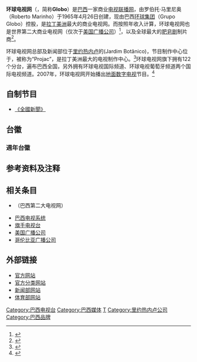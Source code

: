 {{Infobox broadcasting network
| name           = 环球电视网<br>Rede Globo
| logo           = [[File:Logotipo_da_Rede_Globo.png|220px]]
| type           = [[地面电视|地面电视]][[电视联播网|联播网]]
| established    =
| broadcast area = [[美洲|美洲]]
| test of transmission =  
| airdate        = 1965年4月26日
| language       = [[葡萄牙语|葡萄牙语]]
| country        = {{BRA}}
| available      = [[拉丁美洲|拉丁美洲]]
| founded        = 1965年4月26日
| slogan         = ''Vem Aí''<br/>（即將到來）
| market_share   = 36%<ref>{{cite web|url=http://f5.folha.uol.com.br/colunistas/ricardofeltrin/1065184-globo-rebate-dados-sobre-perda-de-share-desde-93-leia-integra.shtml|title=Globo rebate dados sobre perda de "share" desde 93; leia íntegra|date=2012年3月22日|work=F5 - O site de entretenimento da Folha|accessdate=2016年3月13日|archive-date=2016年3月4日|archive-url=https://web.archive.org/web/20160304112246/http://f5.folha.uol.com.br/colunistas/ricardofeltrin/1065184-globo-rebate-dados-sobre-perda-de-share-desde-93-leia-integra.shtml|dead-url=no}}</ref><ref>{{cite web|url=http://f5.folha.uol.com.br/colunistas/ricardofeltrin/1065046-em-duas-decadas-globo-perdeu-35-das-tvs-ligadas.shtml|title=F5 - Colunistas - Ricardo Feltrin - Em duas décadas, Globo perdeu 35% das TVs ligadas - 22/03/2012|work=F5 - O site de entretenimento da Folha|accessdate=2016年3月13日|archive-date=2016年3月4日|archive-url=https://web.archive.org/web/20160304060444/http://f5.folha.uol.com.br/colunistas/ricardofeltrin/1065046-em-duas-decadas-globo-perdeu-35-das-tvs-ligadas.shtml|dead-url=no}}</ref>
| license_area   = 
| headquarters   = [[巴西|巴西]][[里约热内卢|里约热内卢]]
| owner          = [[环球集团|环球集团]]
| callsigns      = 
| callsign_meaning = 
| affiliates     = {{link-pt|巴西环球电视网附属电视台列表|Lista de emissoras da TV Globo}}
| website        = {{URL|redeglobo.globo.com|redeglobo.com.br}}
}}

'''环球电视网'''（{{lang-pt|'''Rede Globo'''}}，简称'''Globo'''）是[[巴西|巴西]]一家商业[[电视联播网|电视联播网]]，由罗伯托·马里尼奥（Roberto Marinho）于1965年4月26日创建，现由巴西[[环球集团|环球集团]]（Grupo Globo）控股，是[[拉丁美洲|拉丁美洲]]最大的商业电视网。而按照年收入计算，环球电视网也是世界第二大商业电视网（仅次于[[美国广播公司|美国广播公司]]）<ref>{{cite web|title=Rede Globo se torna a 2ª maior emissora do mundo|url=http://ofuxico.terra.com.br/noticias-sobre-famosos/rede-globo-se-torna-a-2-maior-emissora-do-mundo/2012/05/11-139187.html|publisher=O Fuxico|accessdate=2016年3月18日|language=pt|archive-date=2012年5月14日|archive-url=https://web.archive.org/web/20120514045322/http://ofuxico.terra.com.br/noticias-sobre-famosos/rede-globo-se-torna-a-2-maior-emissora-do-mundo/2012/05/11-139187.html|dead-url=no}}</ref>，以及全球最大的[[肥皂剧|肥皂剧]]制片商<ref name="MBC">{{cite web|title=BRAZIL - The Museum of Broadcast Corporations|url=http://www.museum.tv/eotvsection.php?entrycode=brazil|accessdate=2016年3月18日|archive-url=https://web.archive.org/web/20110629010332/http://www.museum.tv/eotvsection.php?entrycode=brazil|archive-date=2011年6月29日|dead-url=yes}}</ref>。

环球电视网总部及新闻部位于[[里约热内卢|里约热内卢]]的{{link-en|Jardim Botânico|Jardim Botânico, Rio de Janeiro|植物園区}}(Jardim Botânico)，节目制作中心位于{{link-en|Jacarepaguá|Jacarepaguá}}，被称为“Projac”，是拉丁美洲最大的电视制作中心。<ref>{{cite web |title=INA Global - Television - Article - Organizações Globo |url=http://www.inaglobal.fr/en/television/article/organizacoes-globo |publisher=INA Global |accessdate=2016年3月25日 |archive-date=2016年4月9日 |archive-url=https://web.archive.org/web/20160409132803/http://www.inaglobal.fr/en/television/article/organizacoes-globo |dead-url=no }}</ref>环球电视网旗下拥有122个分台，遍布巴西全国，另外拥有环球电视国际频道、环球电视葡萄牙频道两个国际电视频道。2007年，环球电视网开始播出[[地面数字电视|地面数字电视]]节目。<ref>{{Cite web|title=Cronograma |publisher=SBTVD (Sistema Brasileiro de Televisão Digital Terrestre) |date=2006年10月10日 |url=http://www.forumsbtvd.org.br/cronograma.php |accessdate=2016年3月26日 |deadurl=yes |archiveurl=https://web.archive.org/web/20071120014308/http://www.forumsbtvd.org.br/cronograma.php |archivedate=2007年11月20日 }}</ref>

== 自制节目 ==
*[[國家新聞_(巴西)|《全國新聞》]]

== 台徽 ==

=== 週年台徽 ===

==参考资料及注释==
{{reflist}}

==相关条目==
*{{link-en|里柯得电视网|RecordTV}}（巴西第二大电视网）
*[[巴西电视系统|巴西电视系统]]
*[[旗手电视台|旗手电视台]]
*[[美国广播公司|美国广播公司]]
*[[哥伦比亚广播公司|哥伦比亚广播公司]]

==外部链接==
*[http://redeglobo.globo.com 官方网站] {{Wayback|url=http://redeglobo.globo.com/ |date=20200911141412 }}
*[http://www.globo.com 官方分类网站] {{Wayback|url=http://www.globo.com/ |date=20200914100007 }}
*[http://g1.globo.com 新闻部网站] {{Wayback|url=http://g1.globo.com/ |date=20200913015229 }}
*[http://globoesporte.globo.com 体育部网站] {{Wayback|url=http://globoesporte.globo.com/ |date=20191117133110 }}

[[Category:巴西电视台|Category:巴西电视台]]
[[Category:巴西媒体|Category:巴西媒体]]
[[Category:环球集团|T]]
[[Category:里约热内卢公司|Category:里约热内卢公司]]
[[Category:巴西品牌|Category:巴西品牌]]